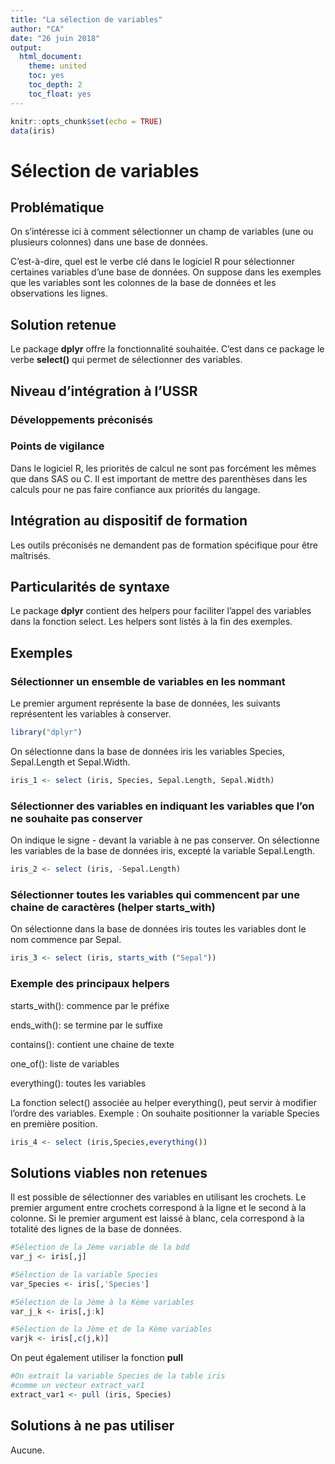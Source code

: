 ---
title: "La sélection de variables"
author: "CA"
date: "26 juin 2018"
output:
  html_document:
    theme: united
    toc: yes
    toc_depth: 2
    toc_float: yes
---

```{r setup, include=FALSE}
knitr::opts_chunk$set(echo = TRUE)
data(iris)
```
# Sélection de variables

## Problématique

On s'intéresse ici à comment sélectionner un champ de variables (une ou plusieurs colonnes) dans une base de données.

C'est-à-dire, quel est le verbe clé dans le logiciel R pour sélectionner certaines variables d'une base de données.
On suppose dans les exemples que les variables sont les colonnes de la base de données et les observations les lignes.

## Solution retenue

Le package **dplyr** offre la fonctionnalité souhaitée.
C'est dans ce package le verbe **select()** qui permet de sélectionner des variables. 

## Niveau d'intégration à l'USSR

### Développements préconisés



### Points de vigilance

Dans le logiciel R, les priorités de calcul ne sont pas forcément les mêmes que dans SAS ou C.
Il est important de mettre des parenthèses dans les calculs pour ne pas faire confiance aux priorités du langage. 

## Intégration au dispositif de formation

Les outils préconisés ne demandent pas de formation spécifique pour être maîtrisés.

## Particularités de syntaxe

Le package **dplyr** contient des helpers pour faciliter l'appel des variables dans la fonction select.
Les helpers sont listés à la fin des exemples.

## Exemples

### Sélectionner un ensemble de variables en les nommant

Le premier argument représente la base de données, les suivants représentent les variables à conserver.

```{r init,echo=FALSE,message=FALSE}
library("dplyr")
```

On sélectionne dans la base de données iris les variables Species, Sepal.Length et Sepal.Width.

```{r select by name}

iris_1 <- select (iris, Species, Sepal.Length, Sepal.Width)

```

### Sélectionner des variables en indiquant les variables que l'on ne souhaite pas conserver

On indique le signe - devant la variable à ne pas conserver.
On sélectionne les variables de la base de données iris, excepté la variable Sepal.Length.

```{r complémentaire}

iris_2 <- select (iris, -Sepal.Length)

```

### Sélectionner toutes les variables qui commencent par une chaine de caractères (helper starts_with) 

On sélectionne dans la base de données iris toutes les variables dont le nom commence par Sepal.

```{r}

iris_3 <- select (iris, starts_with ("Sepal"))

```

### Exemple des principaux helpers

starts_with(): commence par le préfixe

ends_with(): se termine par le suffixe

contains(): contient une chaine de texte

one_of(): liste de variables

everything(): toutes les variables

La fonction select() associée au helper everything(), peut servir à modifier l'ordre des variables.
Exemple : On souhaite positionner la variable Species en première position.
```{r}

iris_4 <- select (iris,Species,everything())

```

## Solutions viables non retenues

Il est possible de sélectionner des variables en utilisant les crochets.
Le premier argument entre crochets correspond à la ligne et le second à la colonne.
Si le premier argument est laissé à blanc, cela correspond à la totalité des lignes de la base de données.

```{r crochets}

#Sélection de la Jème variable de la bdd
var_j <- iris[,j]

#Sélection de la variable Species
var_Species <- iris[,'Species']

#Sélection de la Jème à la Kème variables
var_j_k <- iris[,j:k]

#Sélection de la Jème et de la Kème variables
varjk <- iris[,c(j,k)]

```

On peut également utiliser la fonction **pull**

```{r pull}

#On extrait la variable Species de la table iris
#comme un vecteur extract_var1
extract_var1 <- pull (iris, Species)

```


## Solutions à ne pas utiliser

Aucune.
